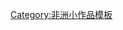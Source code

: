 {{Asbox
| image     = Zimbabwe Outline.svg
| pix       = 30
| subject   = 
| qualifier = 關於[[津巴布韋]]
| category  = 津巴布韋小作品
| tempsort  =  
| name      = Template:Zimbabwe-stub
}}<noinclude>
[[Category:非洲小作品模板]]
</noinclude>